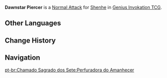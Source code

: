{{About|the Character Card Skill for [[Genius Invokation TCG]]|the Playable Character Talent|Dawnstar Piercer}}
{{Genius Invokation TCG Skill Infobox
|title      = Dawnstar Piercer
|image      = Dawnstar Piercer Character Card Skill.png
|type       = Normal Attack
|character  = Shenhe
|matching   = 1
|element    = Cryo
|unaligned  = 2
|effect     = Deals 2 {{Color|Physical DMG}}.
|order      = 1
}}
'''Dawnstar Piercer''' is a [[Character Card Normal Attack|Normal Attack]] for [[Shenhe (Character Card)|Shenhe]] in [[Genius Invokation TCG]].

==Other Languages==
{{Other Languages|Dawnstar Piercer}}

==Change History==
{{Change History|3.7}}

==Navigation==
{{Genius Invokation TCG Skill Navbox|Shenhe}}
[[pt-br:Chamado Sagrado dos Sete:Perfuradora do Amanhecer]]